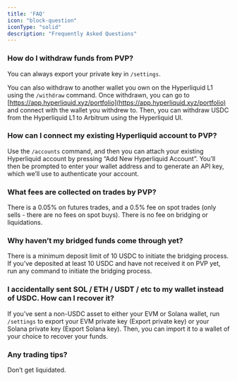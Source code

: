 ```yaml
---
title: 'FAQ'
icon: "block-question"
iconType: "solid"
description: "Frequently Asked Questions"
---
```


### How do I withdraw funds from PVP?

You can always export your private key in `/settings`.

You can also withdraw to another wallet you own on the Hyperliquid L1 using the `/withdraw` command. Once withdrawn, you can go to [https://app.hyperliquid.xyz/portfolio](https://app.hyperliquid.xyz/portfolio) and connect with the wallet you withdrew to. Then, you can withdraw USDC from the Hyperliquid L1 to Arbitrum using the Hyperliquid UI.

### How can I connect my existing Hyperliquid account to PVP?

Use the `/accounts` command, and then you can attach your existing Hyperliquid account by pressing “Add New Hyperliquid Account”. You’ll then be prompted to enter your wallet address and to generate an API key, which we’ll use to authenticate your account.

### What fees are collected on trades by PVP?

There is a 0.05% on futures trades, and a 0.5% fee on spot trades (only sells - there are no fees on spot buys). There is no fee on bridging or liquidations.

### Why haven’t my bridged funds come through yet?

There is a minimum deposit limit of 10 USDC to initiate the bridging process. If you’ve deposited at least 10 USDC and have not received it on PVP yet, run any command to initiate the bridging process.

### I accidentally sent SOL / ETH / USDT / etc to my wallet instead of USDC. How can I recover it?

If you’ve sent a non-USDC asset to either your EVM or Solana wallet, run `/settings` to export your EVM private key (Export private key) or your Solana private key (Export Solana key). Then, you can import it to a wallet of your choice to recover your funds.

### Any trading tips?

Don’t get liquidated.